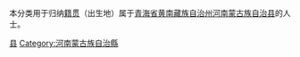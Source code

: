 {{Catnav|頁面分類|各種主題的頁面分類|依中国各省来作的分类|各地中国人|青海人|黄南人}}
{{Catnav|頁面分類|人物|各國人物|中国人|各地中国人|青海人|黄南人}}

本分类用于归纳[[籍贯|籍贯]]（出生地）属于[[青海省|青海省]][[黄南藏族自治州|黄南藏族自治州]][[河南蒙古族自治县|河南蒙古族自治县]]的人士。

[[Category:黄南人|县]]
[[Category:河南蒙古族自治縣|Category:河南蒙古族自治縣]]